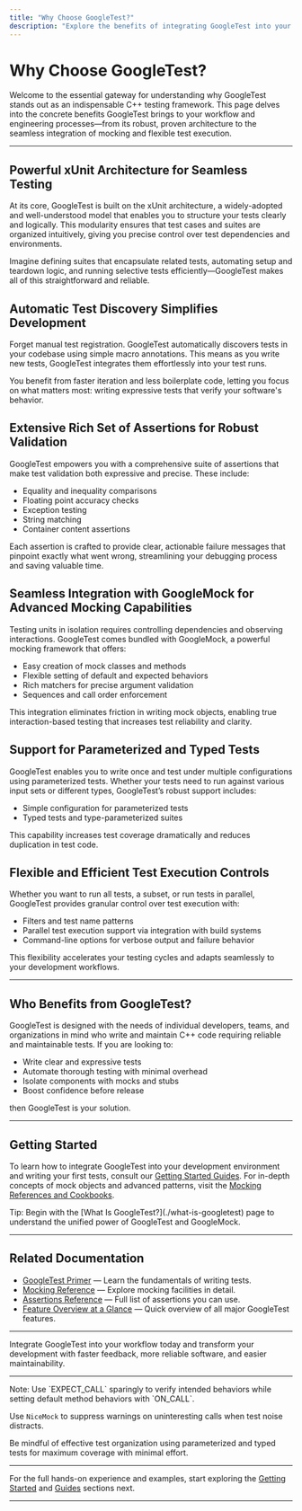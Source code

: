 ```yaml
---
title: "Why Choose GoogleTest?"
description: "Explore the benefits of integrating GoogleTest into your workflow: an xUnit architecture, automatic test discovery, a rich set of assertions, seamless mocking, support for parameterized and typed tests, and flexible test execution. Understand the business and technical value to teams and individual developers."
---
```


# Why Choose GoogleTest?

Welcome to the essential gateway for understanding why GoogleTest stands out as an indispensable C++ testing framework. This page delves into the concrete benefits GoogleTest brings to your workflow and engineering processes—from its robust, proven architecture to the seamless integration of mocking and flexible test execution.

---

## Powerful xUnit Architecture for Seamless Testing

At its core, GoogleTest is built on the xUnit architecture, a widely-adopted and well-understood model that enables you to structure your tests clearly and logically. This modularity ensures that test cases and suites are organized intuitively, giving you precise control over test dependencies and environments.

Imagine defining suites that encapsulate related tests, automating setup and teardown logic, and running selective tests efficiently—GoogleTest makes all of this straightforward and reliable.

## Automatic Test Discovery Simplifies Development

Forget manual test registration. GoogleTest automatically discovers tests in your codebase using simple macro annotations. This means as you write new tests, GoogleTest integrates them effortlessly into your test runs.

You benefit from faster iteration and less boilerplate code, letting you focus on what matters most: writing expressive tests that verify your software's behavior.

## Extensive Rich Set of Assertions for Robust Validation

GoogleTest empowers you with a comprehensive suite of assertions that make test validation both expressive and precise. These include:

- Equality and inequality comparisons
- Floating point accuracy checks
- Exception testing
- String matching
- Container content assertions

Each assertion is crafted to provide clear, actionable failure messages that pinpoint exactly what went wrong, streamlining your debugging process and saving valuable time.

## Seamless Integration with GoogleMock for Advanced Mocking Capabilities

Testing units in isolation requires controlling dependencies and observing interactions. GoogleTest comes bundled with GoogleMock, a powerful mocking framework that offers:

- Easy creation of mock classes and methods
- Flexible setting of default and expected behaviors
- Rich matchers for precise argument validation
- Sequences and call order enforcement

This integration eliminates friction in writing mock objects, enabling true interaction-based testing that increases test reliability and clarity.

## Support for Parameterized and Typed Tests

GoogleTest enables you to write once and test under multiple configurations using parameterized tests. Whether your tests need to run against various input sets or different types, GoogleTest’s robust support includes:

- Simple configuration for parameterized tests
- Typed tests and type-parameterized suites

This capability increases test coverage dramatically and reduces duplication in test code.

## Flexible and Efficient Test Execution Controls

Whether you want to run all tests, a subset, or run tests in parallel, GoogleTest provides granular control over test execution with:

- Filters and test name patterns
- Parallel test execution support via integration with build systems
- Command-line options for verbose output and failure behavior

This flexibility accelerates your testing cycles and adapts seamlessly to your development workflows.

---

## Who Benefits from GoogleTest?

GoogleTest is designed with the needs of individual developers, teams, and organizations in mind who write and maintain C++ code requiring reliable and maintainable tests. If you are looking to:

- Write clear and expressive tests
- Automate thorough testing with minimal overhead
- Isolate components with mocks and stubs
- Boost confidence before release

then GoogleTest is your solution.

---

## Getting Started

To learn how to integrate GoogleTest into your development environment and writing your first tests, consult our [Getting Started Guides](../getting-started/configuration-first-run). For in-depth concepts of mock objects and advanced patterns, visit the [Mocking References and Cookbooks](../docs/gmock_cook_book.md).

<Callout type="tip">
Tip: Begin with the [What Is GoogleTest?](./what-is-googletest) page to understand the unified power of GoogleTest and GoogleMock.
</Callout>

---

## Related Documentation

- [GoogleTest Primer](../guides/core_workflows/writing_first_test) — Learn the fundamentals of writing tests.
- [Mocking Reference](../reference/mocking.md) — Explore mocking facilities in detail.
- [Assertions Reference](../reference/assertions.html) — Full list of assertions you can use.
- [Feature Overview at a Glance](../overview/architecture-concepts/feature-glance) — Quick overview of all major GoogleTest features.

---

Integrate GoogleTest into your workflow today and transform your development with faster feedback, more reliable software, and easier maintainability.

---

<Checklist>
Note: Use `EXPECT_CALL` sparingly to verify intended behaviors while setting default method behaviors with `ON_CALL`.

Use `NiceMock` to suppress warnings on uninteresting calls when test noise distracts.

Be mindful of effective test organization using parameterized and typed tests for maximum coverage with minimal effort.
</Checklist>

---

For the full hands-on experience and examples, start exploring the [Getting Started](../../getting-started) and [Guides](../../guides) sections next.

---